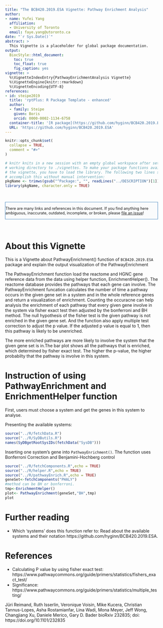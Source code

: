 ```yaml
---
title: "The BCB420.2019.ESA Vignette: Pathway Enrichment Analysis"
author:
- name: Yufei Yang
  affiliation: 
  - University of Toronto
  email: faye.yang@utoronto.ca
date: "`r Sys.Date()`"
abstract: >
  This Vignette is a placeholder for global package documentation.
output:
  BiocStyle::html_document:
    toc: true
    toc_float: true
    fig_caption: yes
vignette: >
  %\VignetteIndexEntry{PathwayEnrichmentAnalysis Vignette}
  %\VignetteEngine{knitr::rmarkdown}
  %\VignetteEncoding{UTF-8}
references:
- id: steipe2019
  title: 'rptPlus: R Package Template - enhanced'
  author:
  - family: Steipe
    given: Boris
    orcid: 0000-0002-1134-6758
  container-title: '[R package](https://github.com/hyginn/BCB420.2019.ESA)'
  URL: 'https://github.com/hyginn/BCB420.2019.ESA'
---
```


<!--- this inline style supports diff-like highlighting -->
<style>
  .add {
    color: #22863a;
    background-color: #f0fff4;
  }
  .del {
    color: #b31d28;
    background-color: #ffeef0;
  }
</style>


```r
knitr::opts_chunk$set(
  collapse = TRUE,
  comment = "#>"
)

# knitr knits in a new session with an empty global workspace after setting its
# working directory to ./vignettes. To make your package functions available in
# the vignette, you have to load the library. The following two lines should
# accomplish this without manual intervention:
pkgName <- trimws(gsub("^Package:", "", readLines("../DESCRIPTION")[1]))
library(pkgName, character.only = TRUE)

```

&nbsp;

<div style="font-size:90%;border:solid 1px #337ab7;background-color:#FAFBFC;margin-right:0px;">
There are many links and references in this document. If you find anything here
ambiguous, inaccurate, outdated, incomplete, or broken, please
[file an issue](https://github.com/hyginn/BCB420.2019.ESA/issues)!
</div>

&nbsp;


# About this Vignette

This is a Vignette about PathwayEnrichment() function of `BCB420.2019.ESA` package and explain the output visualization of the PathwayEnrichment

The PathwayEnrichment function load the reactome and HGNC gene reference data from the data using helper function, EnrichmentHelper(). The reactome database provides the pathways that each gene can involve. The PathwayEnrichment funcation calculates the number of time a pathway occurs in the given gene set in a system and in the whole reference genes and return a visualization of enrichment. Counting the occuracne can help analysis the enrichment of each pathway that every given gene involve in the system via fisher exact test then adjusted by the bonferroni and BH method. The null hypothesis of the fisher test is the given pathway is not enriched in the given gene set. And the function also apply multiple test correction to adjust the p value. If the adjusted p value is equal to 1, then this pathway is likely to be unenriched.

The more enriched pathways are more likely to involve the system that the given gene set is in.The bar plot shows all the pathways that is enriched, which determined by fisher exact test. The higher the p-value, the higher probabilty that the pathway is involve in this system.


# Instruction of using PathwayEnrichment and EnrichmentHelper function
First, users must choose a system and get the genes in this system to analyse.

Presenting the available systems:
```r
source("../R/fetchData.R")
source("../R/SyDButils.R")
names(SyDBgetRootSysIDs(fetchData("SysDB")))
```

Inserting one system's gene into `PathwayEnrichment()`. The function uses Bonferroni Correction and Benjamini-Hochberg control

```r
source("../R/fetchComponents.R",echo = TRUE)
source("../R/helper.R",echo = TRUE)
source("../R/pathwayEnrich.R",echo = TRUE)
geneSet<-fetchComponents("PHALY")
#method can be BH or bonferroni.
tmp<-EnrichmentHelper()
plot<- PathwayEnrichment(geneSet,"BH",tmp)
plot
```


# Further reading
- Which 'systems' does this function refer to: Read about the available systems and their notation https://github.com/hyginn/BCB420.2019.ESA.


<!-- the bibliography appears at the end of the page -->
# References
- Calculating P value by using fisher exact test: https://www.pathwaycommons.org/guide/primers/statistics/fishers_exact_test/
- Significance:
https://www.pathwaycommons.org/guide/primers/statistics/multiple_testing/

Jüri Reimand, Ruth Isserlin, Veronique Voisin, Mike Kucera, Christian Tannus-Lopes, Asha Rostamianfar, Lina Wadi, Mona Meyer, Jeff Wong, Changjiang Xu, Daniele Merico, Gary D. Bader
bioRxiv 232835; doi: https://doi.org/10.1101/232835


<!-- End -->
